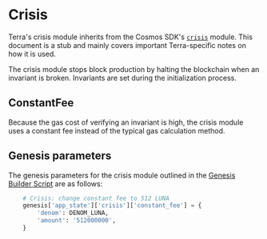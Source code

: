 
# Crisis

<Admonition type="info" icon="ℹ️">

Terra's crisis module inherits from the Cosmos SDK's [`crisis`](https://docs.cosmos.network/main/modules/crisis) module. This document is a stub and mainly covers important Terra-specific notes on how it is used.

</Admonition>

The crisis module stops block production by halting the blockchain when an invariant is broken. Invariants are set during the initialization process.

## ConstantFee

Because the gas cost of verifying an invariant is high, the crisis module uses a constant fee instead of the typical gas calculation method. 

## Genesis parameters

The genesis parameters for the crisis module outlined in the [Genesis Builder Script](https://github.com/terra-money/genesis-tools/blob/main/src/genesis_builder.py#L141) are as follows:

```py
    # Crisis: change constant fee to 512 LUNA
    genesis['app_state']['crisis']['constant_fee'] = {
        'denom': DENOM_LUNA,
        'amount': '512000000',
    }
```
